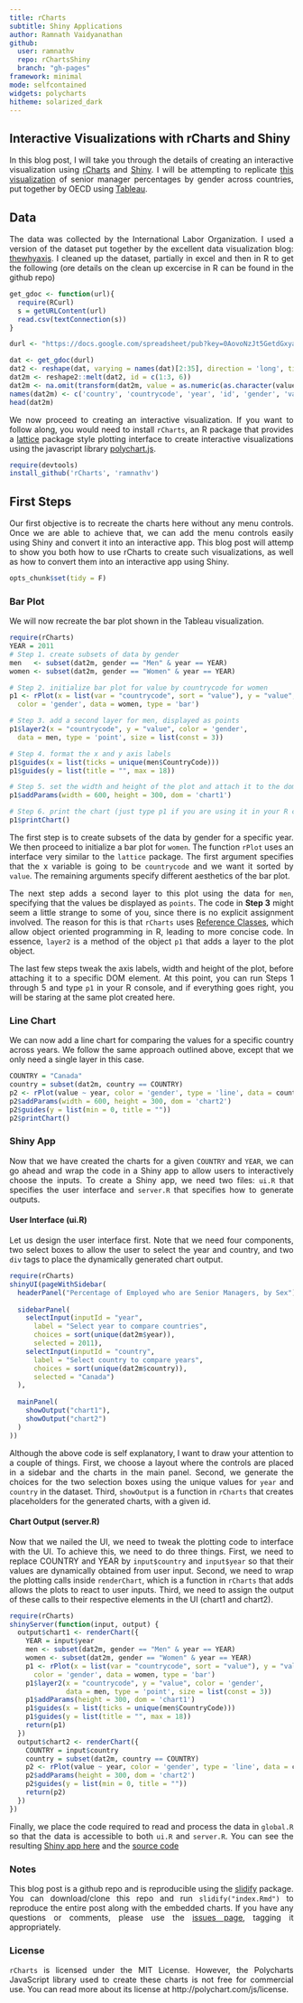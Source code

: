 ```yaml
---
title: rCharts
subtitle: Shiny Applications
author: Ramnath Vaidyanathan
github:
  user: ramnathv
  repo: rChartsShiny
  branch: "gh-pages"
framework: minimal
mode: selfcontained
widgets: polycharts
hitheme: solarized_dark
---
```


## Interactive Visualizations with rCharts and Shiny

<style>
p {
  text-align: justify;
}
</style>

In this blog post, I will take you through the details of creating an interactive visualization using [rCharts](http://ramnathv.github.io/rCharts) and [Shiny](http://rstudio.github.io/shiny). I will be attempting to replicate [this visualization](http://www.oecd.org/gender/data/proportionofemployedwhoareseniormanagersbysex.htm) of senior manager percentages by gender across countries, put together by OECD using [Tableau](http://www.tableausoftware.com).

## Data

The data was collected by the International Labor Organization. I used a version of the dataset put together by the excellent data visualization blog: [thewhyaxis](http://thewhyaxis.info/gap-remake/). I cleaned up the dataset, partially in excel and then in R to get the following (ore details on the clean up excercise in R can be found in the github repo)

```r
get_gdoc <- function(url){
  require(RCurl)
  s = getURLContent(url)
  read.csv(textConnection(s))
}

durl <- "https://docs.google.com/spreadsheet/pub?key=0AovoNzJt5GetdGxyaVlpM3ZtTVBiNjlDS0hvanVORnc&single=true&gid=0&output=csv"

dat <- get_gdoc(durl)
dat2 <- reshape(dat, varying = names(dat)[2:35], direction = 'long', timevar = "year")
dat2m <- reshape2::melt(dat2, id = c(1:3, 6))
dat2m <- na.omit(transform(dat2m, value = as.numeric(as.character(value))))
names(dat2m) <- c('country', 'countrycode', 'year', 'id', 'gender', 'value')
head(dat2m)
```

We now proceed to creating an interactive visualization. If you want to follow along, you would need to install `rCharts`, an R package that provides a  [lattice](http://cran.r-project.org/web/packages/lattice/index.html) package style plotting interface to create interactive visualizations using the javascript library [polychart.js](https://github.com/Polychart/polychart2).


```r
require(devtools)
install_github('rCharts', 'ramnathv')
```

## First Steps

Our first objective is to recreate the charts here without any menu controls. Once we are able to achieve that, we can add the menu controls easily using Shiny and convert it into an interactive app. This blog post will attemp to show you both how to use rCharts to create such visualizations, as well as how to convert them into an interactive app using Shiny.
 
```r
opts_chunk$set(tidy = F)
```

### Bar Plot

We will now recreate the bar plot shown in the Tableau visualization.


<div id='chart1'></div>

```r
require(rCharts)
YEAR = 2011
# Step 1. create subsets of data by gender
men   <- subset(dat2m, gender == "Men" & year == YEAR)
women <- subset(dat2m, gender == "Women" & year == YEAR)

# Step 2. initialize bar plot for value by countrycode for women
p1 <- rPlot(x = list(var = "countrycode", sort = "value"), y = "value", 
  color = 'gender', data = women, type = 'bar')

# Step 3. add a second layer for men, displayed as points
p1$layer2(x = "countrycode", y = "value", color = 'gender', 
  data = men, type = 'point', size = list(const = 3))

# Step 4. format the x and y axis labels
p1$guides(x = list(ticks = unique(men$CountryCode)))
p1$guides(y = list(title = "", max = 18))

# Step 5. set the width and height of the plot and attach it to the dom
p1$addParams(width = 600, height = 300, dom = 'chart1')

# Step 6. print the chart (just type p1 if you are using it in your R console)
p1$printChart()
```

The first step is to create subsets of the data by gender for a specific year. We then proceed to initialize a bar plot for `women`. The function `rPlot` uses an interface very similar to the `lattice` package. The first argument specifies that the x variable is going to be `countrycode` and we want it sorted by `value`. The remaining arguments specify different aesthetics of the bar plot.

The next step adds a second layer to this plot using the data for `men`, specifying that the values be displayed as `points`. The code in **Step 3** might seem a little strange to some of you, since there is no explicit assignment involved. The reason for this is that `rCharts` uses [Reference Classes](), which allow object oriented programming in R, leading to more concise code. In essence, `layer2` is a method of the object `p1` that adds a layer to the plot object. 

The last few steps tweak the axis labels, width and height of the plot, before attaching it to a specific DOM element. At this point, you can run Steps 1 through 5 and type `p1` in your R console, and if everything goes right, you will be staring at the same plot created here.


### Line Chart

We can now add a line chart for comparing the values for a specific country across years. We follow the same approach outlined above, except that we only need a single layer in this case.

<div id='chart2'></div>


```r
COUNTRY = "Canada"
country = subset(dat2m, country == COUNTRY)
p2 <- rPlot(value ~ year, color = 'gender', type = 'line', data = country)
p2$addParams(width = 600, height = 300, dom = 'chart2')
p2$guides(y = list(min = 0, title = ""))
p2$printChart()
```


### Shiny App

Now that we have created the charts for a given `COUNTRY` and `YEAR`, we can go ahead and wrap the code in a Shiny app to allow users to interactively choose the inputs. To create a Shiny app, we need two files: `ui.R` that specifies the user interface and `server.R` that specifies how to generate outputs.

#### User Interface (ui.R)

Let us design the user interface first. Note that we need four components, two select boxes to allow the user to select the year and country, and two `div` tags to place the dynamically generated chart output.

```r
require(rCharts)
shinyUI(pageWithSidebar(
  headerPanel("Percentage of Employed who are Senior Managers, by Sex"),
  
  sidebarPanel(
    selectInput(inputId = "year",
      label = "Select year to compare countries",
      choices = sort(unique(dat2m$year)),
      selected = 2011),
    selectInput(inputId = "country",
      label = "Select country to compare years",
      choices = sort(unique(dat2m$country)),
      selected = "Canada")
  ),
  
  mainPanel(
    showOutput("chart1"),
    showOutput("chart2")
  )
))
```

Although the above code is self explanatory, I want to draw your attention to a couple of things. First, we choose a layout where the controls are placed in a sidebar and the charts in the main panel. Second, we generate the choices for the two selection boxes using the unique values for `year` and `country` in the dataset. Third, `showOutput` is a function in `rCharts` that creates placeholders for the generated charts, with a given id.

#### Chart Output (server.R)

Now that we nailed the UI, we need to tweak the plotting code to interface with the UI. To achieve this, we need to do three things. First, we need to replace COUNTRY and YEAR by `input$country` and `input$year` so that their values are dynamically obtained from user input. Second, we need to wrap the plotting calls inside `renderChart`, which is a function in `rCharts` that adds allows the plots to react to user inputs. Third, we need to assign the output of these calls to their respective elements in the UI (chart1 and chart2).

```r
require(rCharts)
shinyServer(function(input, output) {
  output$chart1 <- renderChart({
    YEAR = input$year
    men <- subset(dat2m, gender == "Men" & year == YEAR)
    women <- subset(dat2m, gender == "Women" & year == YEAR)
    p1 <- rPlot(x = list(var = "countrycode", sort = "value"), y = "value", 
      color = 'gender', data = women, type = 'bar')
    p1$layer2(x = "countrycode", y = "value", color = 'gender', 
              data = men, type = 'point', size = list(const = 3))
    p1$addParams(height = 300, dom = 'chart1')
    p1$guides(x = list(ticks = unique(men$CountryCode)))
    p1$guides(y = list(title = "", max = 18))
    return(p1)
  })
  output$chart2 <- renderChart({
    COUNTRY = input$country
    country = subset(dat2m, country == COUNTRY)
    p2 <- rPlot(value ~ year, color = 'gender', type = 'line', data = country)
    p2$addParams(height = 300, dom = 'chart2')
    p2$guides(y = list(min = 0, title = ""))
    return(p2)
  })
})
```

Finally, we place the code required to read and process the data in `global.R` so that the data is accessible to both `ui.R` and `server.R`. You can see the resulting [Shiny app here](http://glimmer.rstudio.com/ramnathv/rChartOECD) and the [source code](https://github.com/ramnathv/rChartsShiny/tree/gh-pages/rChartOECD) 


### Notes

This blog post is a github repo and is reproducible using the [slidify](http://slidify.org) package. You can download/clone this repo and run `slidify("index.Rmd")` to reproduce the entire post along with the embedded charts. If you have any questions or comments, please use the [issues page](https://github.com/ramnathv/rChartsShiny/issues/new), tagging it appropriately.

### License

`rCharts` is licensed under the MIT License. However, the Polycharts JavaScript library used to create these charts is not free for commercial use. You can read more about its license at http://polychart.com/js/license.




